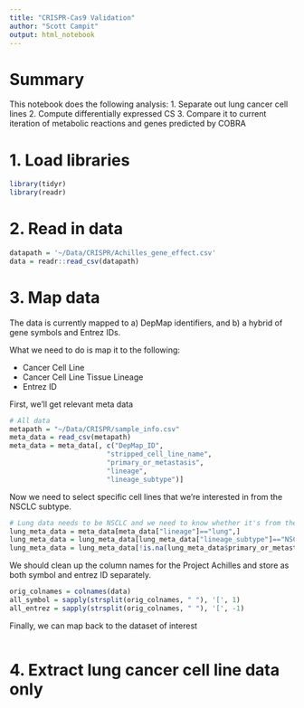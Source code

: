 ```yaml
---
title: "CRISPR-Cas9 Validation"
author: "Scott Campit"
output: html_notebook
---
```


# Summary
This notebook does the following analysis:
  1. Separate out lung cancer cell lines
  2. Compute differentially expressed CS
  3. Compare it to current iteration of metabolic reactions and genes predicted by COBRA

# 1. Load libraries
```r
library(tidyr)
library(readr)
```

# 2. Read in data
```r
datapath = '~/Data/CRISPR/Achilles_gene_effect.csv'
data = readr::read_csv(datapath)
```

# 3. Map data
The data is currently mapped to a) DepMap identifiers, and b) a hybrid of gene symbols and Entrez IDs.

What we need to do is map it to the following:

  * Cancer Cell Line
  * Cancer Cell Line Tissue Lineage
  * Entrez ID

First, we'll get relevant meta data
```r
# All data
metapath = "~/Data/CRISPR/sample_info.csv"
meta_data = read_csv(metapath)
meta_data = meta_data[, c("DepMap_ID", 
                        "stripped_cell_line_name", 
                        "primary_or_metastasis",
                        "lineage",
                        "lineage_subtype")]
```

Now we need to select specific cell lines that we're interested in from the NSCLC subtype.
```r
# Lung data needs to be NSCLC and we need to know whether it's from the primary site or if it is metastatic
lung_meta_data = meta_data[meta_data["lineage"]=="lung",]
lung_meta_data = lung_meta_data[lung_meta_data["lineage_subtype"]=="NSCLC",]
lung_meta_data = lung_meta_data[!is.na(lung_meta_data$primary_or_metastasis),]
``` 

We should clean up the column names for the Project Achilles and store as both symbol and entrez ID separately.
```r
orig_colnames = colnames(data)
all_symbol = sapply(strsplit(orig_colnames, " "), '[', 1)
all_entrez = sapply(strsplit(orig_colnames, " "), '[', -1)
```

Finally, we can map back to the dataset of interest
```r
```

# 4. Extract lung cancer cell line data only
```r
```